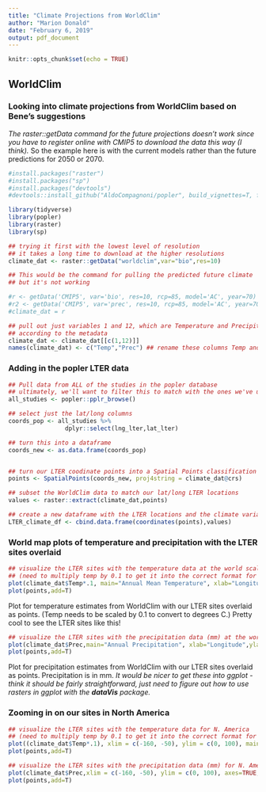 ```yaml
---
title: "Climate Projections from WorldClim"
author: "Marion Donald"
date: "February 6, 2019"
output: pdf_document
---
```


```r
knitr::opts_chunk$set(echo = TRUE)
```

## WorldClim
### Looking into climate projections from WorldClim based on Bene's suggestions 
*The raster::getData command for the future projections doesn't work since you have to register online with CMIP5 to download the data this way (I think).*
So the example here is with the current models rather than the future predictions for 2050 or 2070.


```r
#install.packages("raster")
#install.packages("sp")
#install.packages("devtools")
#devtools::install_github("AldoCompagnoni/popler", build_vignettes=T, force=T)

library(tidyverse)
library(popler)
library(raster)
library(sp)

## trying it first with the lowest level of resolution
## it takes a long time to download at the higher resolutions
climate_dat <- raster::getData("worldclim",var="bio",res=10)

## This would be the command for pulling the predicted future climate
## but it's not working

#r <- getData('CMIP5', var='bio', res=10, rcp=85, model='AC', year=70)
#r2 <- getData('CMIP5', var='prec', res=10, rcp=85, model='AC', year=70)
#climate_dat = r

## pull out just variables 1 and 12, which are Temperature and Precipitation
## according to the metadata
climate_dat <- climate_dat[[c(1,12)]]
names(climate_dat) <- c("Temp","Prec") ## rename these columns Temp and Prec

```

### Adding in the popler LTER data

```r
## Pull data from ALL of the studies in the popler database
## ultimately, we'll want to filter this to match with the ones we've used in the population estimates
all_studies <- popler::pplr_browse()

## select just the lat/long columns
coords_pop <- all_studies %>% 
                dplyr::select(lng_lter,lat_lter) 

## turn this into a dataframe 
coords_new <- as.data.frame(coords_pop)


## turn our LTER coodinate points into a Spatial Points classification
points <- SpatialPoints(coords_new, proj4string = climate_dat@crs)

## subset the WorldClim data to match our lat/long LTER locations
values <- raster::extract(climate_dat,points)

## create a new dataframe with the LTER locations and the climate variables, just to see it
LTER_climate_df <- cbind.data.frame(coordinates(points),values)

```
### World map plots of temperature and precipitation with the LTER sites overlaid
```r
## visualize the LTER sites with the temperature data at the world scale
## (need to multiply temp by 0.1 to get it into the correct format for degrees C)
plot(climate_dat$Temp*.1, main="Annual Mean Temperature", xlab="Longitude",ylab="Latitude",cex.axis=1.3, cex.lab=1.4, cex.main=1.5,col=rev(heat.colors(20)))
plot(points,add=T)
```


Plot for temperature estimates from WorldClim with our LTER sites overlaid as points. (Temp needs to be scaled by 0.1 to convert to degrees C.) Pretty cool to see the LTER sites like this!

```r
## visualize the LTER sites with the precipitation data (mm) at the world scale
plot(climate_dat$Prec,main="Annual Precipitation", xlab="Longitude",ylab="Latitude",cex.axis=1.3, cex.lab=1.4, cex.main=1.5)
plot(points,add=T)
```


Plot for precipitation estimates from WorldClim with our LTER sites overlaid as points. Precipitation is in mm.
*It would be nicer to get these into ggplot - think it should be fairly straightforward, just need to figure out how to use rasters in ggplot with the **dataVis** package.*

### Zooming in on our sites in North America

```r
## visualize the LTER sites with the temperature data for N. America
## (need to multiply temp by 0.1 to get it into the correct format for degrees C)
plot((climate_dat$Temp*.1), xlim = c(-160, -50), ylim = c(0, 100), main="Annual Mean Temperature", xlab="Longitude",ylab="Latitude",cex.axis=1.3, cex.lab=1.4, cex.main=1.5,col=rev(heat.colors(10)))
plot(points,add=T)

## visualize the LTER sites with the precipitation data (mm) for N. America
plot(climate_dat$Prec,xlim = c(-160, -50), ylim = c(0, 100), axes=TRUE,main="Annual Precipitation", xlab="Longitude",ylab="Latitude",cex.axis=1.3, cex.lab=1.4, cex.main=1.5)
plot(points,add=T)
```



